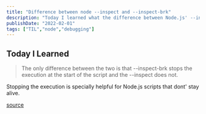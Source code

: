 ```yaml
---
title: "Difference between node --inspect and --inspect-brk"
description: "Today I learned what the difference between Node.js' --inspect and --inspect-brk is"
publishDate: "2022-02-01"
tags: ["TIL","node","debugging"]
---
```


## Today I Learned

> The only difference between the two is that --inspect-brk stops the execution at the start of the script and the --inspect does not.

Stopping the execution is specially helpful for Node.js scripts that dont' stay alive.

[source](https://medium.com/trabe/debugging-node-js-applications-part-1-f1cca5084356#:~:text=The%20only%20difference%20between%20the,the%20%2D%2Dinspect%20does%20not.)

